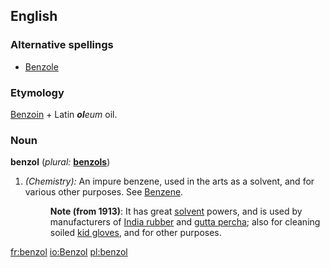==English==

===Alternative spellings===
*[[Benzole]]

===Etymology===
[[Benzoin]] + Latin '''''ol'''''''eum'' oil.

===Noun===
'''benzol'''  (''plural:'' '''[[benzols]]''')
#''(Chemistry):'' An impure benzene, used in the arts as a solvent, and for various other purposes. See [[Benzene]].
#:'''Note (from 1913)''': It has great [[solvent]] powers, and is used by manufacturers of [[India rubber]] and [[gutta percha]]; also for cleaning soiled [[kid gloves]], and for other purposes.

[[fr:benzol]]
[[io:Benzol]]
[[pl:benzol]]